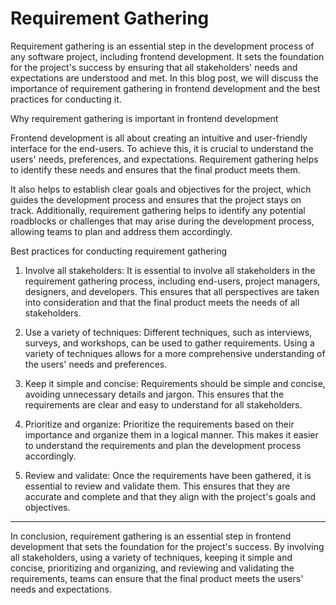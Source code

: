 # Requirement Gathering

Requirement gathering is an essential step in the development process of any software project, including frontend development. It sets the foundation for the project's success by ensuring that all stakeholders' needs and expectations are understood and met. In this blog post, we will discuss the importance of requirement gathering in frontend development and the best practices for conducting it.

Why requirement gathering is important in frontend development

Frontend development is all about creating an intuitive and user-friendly interface for the end-users. To achieve this, it is crucial to understand the users' needs, preferences, and expectations. Requirement gathering helps to identify these needs and ensures that the final product meets them.

It also helps to establish clear goals and objectives for the project, which guides the development process and ensures that the project stays on track. Additionally, requirement gathering helps to identify any potential roadblocks or challenges that may arise during the development process, allowing teams to plan and address them accordingly.

Best practices for conducting requirement gathering

1. Involve all stakeholders: It is essential to involve all stakeholders in the requirement gathering process, including end-users, project managers, designers, and developers. This ensures that all perspectives are taken into consideration and that the final product meets the needs of all stakeholders.

2. Use a variety of techniques: Different techniques, such as interviews, surveys, and workshops, can be used to gather requirements. Using a variety of techniques allows for a more comprehensive understanding of the users' needs and preferences.

3. Keep it simple and concise: Requirements should be simple and concise, avoiding unnecessary details and jargon. This ensures that the requirements are clear and easy to understand for all stakeholders.

4. Prioritize and organize: Prioritize the requirements based on their importance and organize them in a logical manner. This makes it easier to understand the requirements and plan the development process accordingly.

5. Review and validate: Once the requirements have been gathered, it is essential to review and validate them. This ensures that they are accurate and complete and that they align with the project's goals and objectives.

---

In conclusion, requirement gathering is an essential step in frontend development that sets the foundation for the project's success. By involving all stakeholders, using a variety of techniques, keeping it simple and concise, prioritizing and organizing, and reviewing and validating the requirements, teams can ensure that the final product meets the users' needs and expectations.
